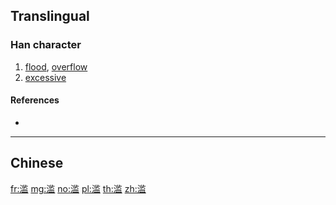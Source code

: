 {{character info/new}}
{{also|濫}}
==Translingual==

===Han character===
{{Han char|rn=85|rad=水|as=10|sn=13|four=|canj=ELIT}}

# [[flood]], [[overflow]]
# [[excessive]]

====References====
* {{Han ref|kx=0643.241|hdz=31698.020|uh=6EE5|ud=28389}}

----

==Chinese==
{{zh-see|濫}}

[[fr:滥]]
[[mg:滥]]
[[no:滥]]
[[pl:滥]]
[[th:滥]]
[[zh:滥]]